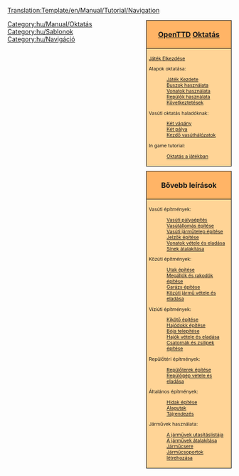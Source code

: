 <noinclude>[[Translation:Template/en/Manual/Tutorial/Navigation]]</noinclude><!--
NOTE:
Aqueducts should go under 'bridges' (with a link from building locks and canals), as aqueducts are in fact bridges but then for ships.

Possible future tutorials not already in list:
- Multistations
--><noinclude></noinclude><div style="float:right; padding-left:12px; background:none;">
<div style="width:180px; border:1px solid #000000; background:#ffb466; padding:5px; -moz-border-radius-topleft:5px; -moz-border-radius-topright:5px; font-size: 12pt;">
<center><strong><font size="3">[[hu/Manual/Main Page|OpenTTD]] [[hu/Manual/Tutorial/Main Page|Oktatás]]</font></strong></center>
</div>
<div style="width:180px;  border:1px solid black; border-top-width: 0px; background:#ffd496; padding:5px; font-size: 8pt;">
[[hu/Manual/Tutorial/Main Page|Játék Elkezdése]]

Alapok oktatása:
:[[hu/Manual/Tutorial/Main Page|Játék Kezdete]]
:[[hu/Manual/Tutorial/Buszok|Buszok használata]]
:[[hu/Manual/Tutorial/Vonatok|Vonatok használata]]
:[[hu/Manual/Tutorial/Repülők|Repülők használata]]
:[[hu/Manual/Tutorial/Következtetések|Következtetések]]
Vasúti oktatás haladóknak:
:[[hu/Oktatás/Két vágány|Két vágány]]
:[[hu/Oktatás/Két pálya|Két pálya]]
:[[hu/Manual/Tutorial/Kezdő vasúthálózatok|Kezdő vasúthálózatok]]
In game tutorial:
:[[hu/Oktatás a játékban|Oktatás a játékban]]

</div>

<div style="width:180px; border:1px solid #000000; background:#ffb466; padding:5px; font-size: 12pt; margin-top: 10px;">
<center><strong><font size="3">Bővebb leírások</font></strong></center>
</div>
<div style="width:180px;  border:1px solid black; border-top-width: 0px; background:#ffd496; padding:5px; -moz-border-radius-bottomleft:5px; -moz-border-radius-bottomright:8px; font-size: 8pt;">
<span style="font-weight:bold;">

Vasúti építmények:
:[[hu/Manual/Vasúti pályaépítés|Vasúti pályaépítés]]
:[[hu/Manual/Vasútállomás építése|Vasútállomás építése]]
:[[hu/Manual/Vasúti járműtelep építése|Vasúti járműtelep építése]]
:[[hu/Manual/Jelzők építése|Jelzők építése]]
:[[hu/Manual/Vonatok vétele és eladása|Vonatok vétele és eladása]]
:[[hu/Manual/Sínek átalakítása|Sínek átalakítása]]

Közúti építmények:
:[[hu/Manual/Utak építése|Utak építése]]
:[[hu/Manual/Megállók és rakodók építése|Megállók és rakodók építése]]
:[[hu/Manual/Garázs építése|Garázs építése]]
:[[hu/Manual/Közúti jármű vétele és eladása|Közúti jármű vétele és eladása]]

Víziúti építmények:
:[[hu/Manual/Kikötő építése|Kikötő építése]]
:[[hu/Manual/Hajódokk építése|Hajódokk építése]]
:[[hu/Manual/Bója telepítése|Bója telepítése]]
:[[hu/Manual/Hajók vétele és eladása|Hajók vétele és eladása]]
:[[hu/Manual/Csatornák és zsilipek építése|Csatornák és zsilipek építése]]

Repülőtéri építmények:
:[[hu/Manual/Repülőterek építése|Repülőterek építése]]
:[[hu/Manual/Repülőgép vétele és eladása|Repülőgép vétele és eladása]]

Általános építmények:
:[[hu/Manual/Hidak építése|Hidak építése]]
:[[hu/Manual/Alagutak|Alagutak]]
:[[hu/Manual/Tájrendezés|Tájrendezés]]

Járművek használata:
:[[hu/Manual/Utasítások|A járművek utasításlistája]]
:[[hu/Manual/Járművek átalakítása|A járművek átalakítása]]
:[[hu/Manual/Járműcsere|Járműcsere]]
:[[hu/Manual/Járműcsoportok|Járműcsoportok létrehozása]]

</span>
</div>
</div><includeonly>[[Category:hu/Manual/Oktatás]]</includeonly><noinclude>

[[Category:hu/Sablonok]][[Category:hu/Navigáció]]
</noinclude>